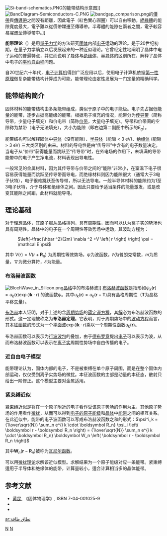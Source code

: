 {{merge from|能带结构|time=2012-09-24T05:43:14+00:00}}
[[File:Si-band-schematics.PNG|thumb]]的能带结构示意图]][[File:BandDiagram-Semiconductors-C.PNG|thumb]]
[[File:bandgap_comparison.png|right]]的[[價帶|價帶]]與[[傳導帶|傳導帶]]之間沒有距離，因此電子（紅色實心圓圈）可以自由移動。[[絕緣體|絕緣體]]的能隙寬度最大，電子難以從價帶躍遷至傳導帶。半導體的能隙在兩者之間，電子較容易躍遷至傳導帶中。]]

'''能带理论'''（{{lang-en|'''Energy band theory'''}}）是用[[量子力学|量子力学]]的方法研究[[固体|固体]]内部[[电子|电子]]运动的理论。是于20世纪初期，在量子力学确立以后发展起来的一种近似理论。它曾经定性地阐明了晶体中电子运动的普遍特点，并进而说明了[[导体|导体]]与[[绝缘体|绝缘体]]、[[半导体|半导体]]的区别所在，解释了晶体中电子的[[平均自由程|平均自由程]]问题。

自20世纪六十年代，[[电子计算机|电子计算机]]得到广泛应用以后，使用电子计算机依据[[薛定谔方程|第一性原理]]做复杂能带结构计算成为可能，能带理论由定性发展为一门定量的精确科学。

== 能带结构简介 ==
固体材料的能带结构由多条能带组成，类似于原子中的电子能级。电子先占据低能量的能带，逐步占据高能级的能带。根据电子填充的情况，能带分为[[传导带|传导带]]（简称导带，少量电子填充）和价电带（简称[[价带|价带]]，大量电子填充）。导带和价带间的空隙称为禁带（电子无法填充），大小为能隙（即右边第二副图中所示的<math>E_g</math>）。

能带结构可以解释固体中[[导体|导体]]（没有能隙）、[[半导体|半导体]]（能隙 < 3 eV)、[[绝缘体|绝缘体]] (能隙 > 3 eV) 三大类区别的由来。材料的导电性是由“传导带”中含有的电子数量决定。当电子从“价带”获得能量而跳跃至“传导带”时，在外电场的作用下，未填满的导带能带中的电子产生净电流，材料表现出导电性。

一般常见的金属材料，因为其传导带与价带之间的“能隙”非常小，在室温下电子很容易获得能量而跳跃至传导带而导电，而绝缘材料则因为能隙很大（通常大于3电子伏特），电子很难跳跃至传导带，所以无法导电。一般半导体材料的能隙约为1至3电子伏特，介于导体和绝缘体之间。因此只要给予适当条件的能量激发，或是改变其能隙之间距，此材料就能导电。

== 理论基础 ==
对于理想晶体，其原子服从晶格排列，具有周期性，因而可以认为离子实的势场也具有周期性。晶体中的电子在一个周期性等效势场中运动，其波动方程为：

: <math>\left[-\frac{\hbar ^2}{2m} \nabla ^2 +V \left( r \right) \right] \psi = \mathcal E \psi</math>

其中 <math>V \left( r \right)=V \left( r+\mathbf R_n \right)</math> 为周期性等效势场，<math>\psi</math>为波函数，<math>\hbar</math>为普朗克常数，<math>m</math>为质量，<math>\nabla</math>为微分算符，<math>\mathcal E</math>为能量。

=== 布洛赫波函数 ===
[[File:BlochWave_in_Silicon.png|thumb]][[晶格|晶格]]中的布洛赫波]]
[[布洛赫波函数|布洛赫波函数]]是指形如<math> \psi _k \left( \boldsymbol { r } \right) = u_k \left( \boldsymbol{ r } \right) 
\exp{ \left( i \boldsymbol{ k } \cdot  r \right) } </math> 的波函数<math>\psi</math>。其中<math>u_k \left( \boldsymbol{ r } \right) = u_k \left( \boldsymbol{ r } + \boldsymbol {T}\right)</math>具有晶格周期性（<math>\boldsymbol { T } </math>为晶格平移[[矢量|矢量]]）。

[[费利克斯·布洛赫|布洛赫]]本人证明，对于上述的含[[週期|周期]][[場_(物理)|势场]]的[[薛定谔方程|薛定谔方程]]，其[[解|解]]必为布洛赫波函数的形式。这一定理被称之为'''布洛赫定理'''。它表明，对于周期势场中的[[波动方程|波动方程]]而言，其[[本征函数|本征函数]]的形式为一个[[平面波|平面波]]<math>\exp{ \left( i\boldsymbol{ k } \cdot r \right) }</math>乘以一个周期性函数<math>u_k \left( \boldsymbol{ r } \right)</math>。

布洛赫函数可以表示为[[波|行波波包]]的叠加，由于[[德布罗意|德布罗意]]提出[[电子|电子]]可以表示为波，从而布洛赫波函数可以表示在[[离子实|离子实]]周期性势场中自由传播的电子。

=== 近自由电子模型 ===
能带理论认为，固体内部的电子，不是被束缚在单个原子周围，而是在整个固体内部运动，仅仅受到离子实势场的微扰。本征波函数的主部是动量的本征态，散射只给出一阶修正。这个模型主要对金属适用。

=== 紧束缚近似 ===
[[紧束缚近似|紧束缚近似]]是将在一个原子附近的电子看作受该原子势场的作用为主，其他原子势场的作用看作[[微擾理論_(量子力學)|微扰]]，从而可以得到[[能级|电子的原子能级]]和[[晶体|晶体]]中[[能带|能带]]之间的相互关系。在此近似中，能带的电子波函数可以写成布洛赫波函数之和的形式：<math>\psi^i_k = {1\over\sqrt{N}} \sum_n e^{i k \cdot \boldsymbol R_n}  \psi_i \left( \boldsymbol r - \boldsymbol R_n \right) = {1\over\sqrt{N}} \sum_n e^{i k \cdot \boldsymbol R_n} \boldsymbol W_n \left( \boldsymbol r - \boldsymbol R_n \right)</math>

其中<math>\boldsymbol W_n \left( \boldsymbol r - \boldsymbol R_n \right)</math>被称为[[瓦尼尔函数|瓦尼尔函数]]。

可以用[[微擾理論_(量子力學)|微扰理论]]求解该近似模型。求解结果为一个原子能级对应一条能带。紧束缚适用于半导体和绝缘体的能带，计算量较小，适合计算相当多的晶体能带。
<!-- 尚有待进一步扩充 平面波法 正交平面波法 赝势方法 -->

== 参考文献 ==
<div class="references-small">
* [[黄昆|黄昆]], 《固体物理学》, ISBN 7-04-001025-9
* {{lang|en|Charles Kittel, ''Introduction to Solid State Physics'', Eighth Edition, ISBN 7-5025-7183-3}}
* {{lang|en|Ashcroft/Mermin, ''Solid State Physics'', ISBN 981-243-864-5}}
</div>

{{半导体物理学}}

[[Category:固体物理学|N]]
[[Category:凝聚體物理學|N]]

[[ar:نطاق_طاقة|ar:نطاق طاقة]]